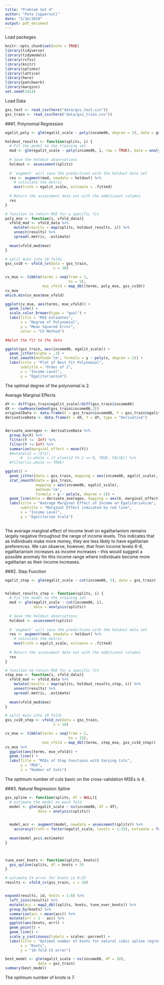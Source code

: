 ```yaml
---
title: "Problem Set 4"
author: "Pete Cuppernull"
date: "2/16/2020"
output: pdf_document
---
```

Load packages
```r
knitr::opts_chunk$set(echo = TRUE)
library(tidyverse)
library(tidymodels)
library(rcfss)
library(knitr)
library(splines)
library(lattice)
library(here)
library(patchwork)
library(margins)
set.seed(1414)

```

Load Data
```r
gss_test <- read_csv(here("data/gss_test.csv"))
gss_train <- read_csv(here("data/gss_train.csv"))
```

###1. Polynomial Regression
```r
egalit_poly <- glm(egalit_scale ~ poly(income06, degree = 2), data = gss_train, family = gaussian) 

holdout_results <- function(splits, i) {
  # Fit the model to the training set
  mod <- glm(egalit_scale ~ poly(income06, i, raw = TRUE), data = analysis(splits))
  
  # Save the heldout observations
  holdout <- assessment(splits)
  
  # `augment` will save the predictions with the holdout data set
  res <- augment(mod, newdata = holdout) %>%
    # calculate the metric
    mse(truth = egalit_scale, estimate = .fitted)
  
  # Return the assessment data set with the additional columns
  res
}

# function to return MSE for a specific fit
poly_mse <- function(i, vfold_data){
  vfold_mod <- vfold_data %>%
    mutate(results = map(splits, holdout_results, i)) %>%
    unnest(results) %>%
    spread(.metric, .estimate)
  
  mean(vfold_mod$mse)
}

# split Auto into 10 folds
gss_cv10 <- vfold_cv(data = gss_train, 
                      v = 10)

cv_mse <- tibble(terms = seq(from = 1, 
                             to = 5),
                 mse_vfold = map_dbl(terms, poly_mse, gss_cv10))
cv_mse
which.min(cv_mse$mse_vfold)

ggplot(cv_mse, aes(terms, mse_vfold)) +
  geom_line() +
  scale_color_brewer(type = "qual") +
  labs(title = "MSE estimates",
       x = "Degree of Polynomial",
       y = "Mean Squared Error",
       color = "CV Method")

##plot the fit to the data

ggplot(gss_train, aes(income06, egalit_scale)) +
  geom_jitter(alpha = .3) +
  stat_smooth(method='lm', formula = y ~ poly(x, degree = 2)) +
  labs(title = "Plot of Best Fit Polynomial",
       subtitle = "Order of 2",
       x = "Income Level",
       y = "Egalitarianism")
```
The optimal degree of the polynomial is 2. 

Average Marginal Effects
```r

dY <- diff(gss_train$egalit_scale)/diff(gss_train$income06)
dX <- rowMeans(embed(gss_train$income06,2))
originalData <- data.frame(X = gss_train$income06, Y = gss_train$egalit_scale, type = "Original")
derivativeData <- data.frame(X = dX, Y = dY, type = "Derivative")


derivate_averages <- derivativeData %>%
  group_by(X) %>%
  filter(Y != -Inf) %>%
  filter(Y != Inf) %>%
  summarize(marginal_effect = mean(Y))
  #mutate(x2 = (X*2),
       #  is.whole = if_else(x2 %% 2 == 0, TRUE, FALSE)) %>%
  #filter(is.whole == TRUE)

ggplot() +
  geom_jitter(data = gss_train, mapping = aes(income06, egalit_scale), alpha = .3) +
  stat_smooth(data = gss_train, 
              mapping = aes(income06, egalit_scale), 
              method='lm', 
              formula = y ~ poly(x, degree = 2)) +
  geom_line(data = derivate_averages, mapping = aes(X, marginal_effect), color = "red") +
  labs(title = "Average Marginal Effect of Income on Egalitarianism",
       subtitle = "Marginal Effect indicated by red line",
       x = "Income Level",
       y = "Egalitarian Scale")
  
```
The average marginal effect of income level on egalitarianism remains largely negative throughout the range of income levels. This indicates that as individuals make more money, they are less likely to have egalitarian preferences. We can observe, however, that from income levels 6-8, egalitarianism increases as income increases -- this would suggest a possible anomaly for this income range where individuals become more egalitarian as their income increases.





###2. Step Function
```r
egalit_step <- glm(egalit_scale ~ cut(income06, 5), data = gss_train) 


holdout_results_step <- function(splits, i) {
  # Fit the model to the training set
  mod <- glm(egalit_scale ~ cut(income06, i), 
             data = analysis(splits))
  
  # Save the heldout observations
  holdout <- assessment(splits)
  
  # `augment` will save the predictions with the holdout data set
  res <- augment(mod, newdata = holdout) %>%
    # calculate the metric
    mse(truth = egalit_scale, estimate = .fitted)
  
  # Return the assessment data set with the additional columns
  res
}

# function to return MSE for a specific fit
step_mse <- function(i, vfold_data){
  vfold_mod <- vfold_data %>%
    mutate(results = map(splits, holdout_results_step, i)) %>%
    unnest(results) %>%
    spread(.metric, .estimate)
  
  mean(vfold_mod$mse)
}

# split Auto into 10 folds
gss_cv10_step <- vfold_cv(data = gss_train, 
                      v = 10)

cv_mse <- tibble(terms = seq(from = 2, 
                             to = 15),
                 mse_vfold = map_dbl(terms, step_mse, gss_cv10_step))
cv_mse %>%
  ggplot(aes(terms, mse_vfold)) +
  geom_line() +
  labs(Title = "MSEs of Step Functions with Varying Cuts",
       y = "MSE",
       x = "Number of Cuts")


```
The optimum number of cuts basic on the cross-validation MSEs is 4.


###3. Natural Regression Spline
```r

gss_spline <- function(splits, df = NULL){
  # estimate the model on each fold
  model <- glm(egalit_scale ~ ns(income06, df = df),
               data = analysis(splits))

  
  model_acc <- augment(model, newdata = assessment(splits)) %>%
    accuracy(truth = factor(egalit_scale, levels = 1:35), estimate = factor(round(.fitted), levels = 1:35))
  
  mean(model_acc$.estimate)
}



tune_over_knots <- function(splits, knots){
  gss_spline(splits, df = knots + 3)
}

# estimate CV error for knots in 0:25
results <- vfold_cv(gss_train, v = 10)


expand(results, id, knots = 1:8) %>%
  left_join(results) %>%
  mutate(acc = map2_dbl(splits, knots, tune_over_knots)) %>%
  group_by(knots) %>%
  summarize(acc = mean(acc)) %>%
  mutate(err = 1 - acc) %>%
  ggplot(aes(knots, err)) +
  geom_point() +
  geom_line() +
  scale_y_continuous(labels = scales::percent) +
  labs(title = "Optimal number of knots for natural cubic spline regression",
       x = "Knots",
       y = "10-fold CV error")

best_model <- glm(egalit_scale ~ ns(income06, df = 10),
               data = gss_train)
summary(best_model)
```
The optimum number of knots is 7. 
